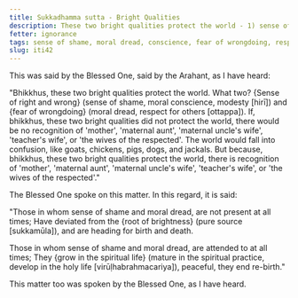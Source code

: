 ```yaml
---
title: Sukkadhamma sutta - Bright Qualities
description: These two bright qualities protect the world - 1) sense of shame and 2) moral dread.
fetter: ignorance
tags: sense of shame, moral dread, conscience, fear of wrongdoing, respect, brightness, spiritual life, bright qualities, iti, iti28-49
slug: iti42
---
```


This was said by the Blessed One, said by the Arahant, as I have heard:

"Bhikkhus, these two bright qualities protect the world. What two? \{Sense of right and wrong} (sense of shame, moral conscience, modesty [hirī]) and \{fear of wrongdoing} (moral dread, respect for others [ottappa]). If, bhikkhus, these two bright qualities did not protect the world, there would be no recognition of 'mother', 'maternal aunt', 'maternal uncle's wife', 'teacher's wife', or 'the wives of the respected'. The world would fall into confusion, like goats, chickens, pigs, dogs, and jackals. But because, bhikkhus, these two bright qualities protect the world, there is recognition of 'mother', 'maternal aunt', 'maternal uncle's wife', 'teacher's wife', or 'the wives of the respected'."

The Blessed One spoke on this matter. In this regard, it is said:

"Those in whom sense of shame and moral dread,
are not present at all times;
Have deviated from the \{root of brightness} (pure source [sukkamūla]),
and are heading for birth and death.

Those in whom sense of shame and moral dread,
are attended to at all times;
They \{grow in the spiritual life} (mature in the spiritual practice, develop in the holy life [virūḷhabrahmacariya]),
peaceful, they end re-birth."

This matter too was spoken by the Blessed One, as I have heard.